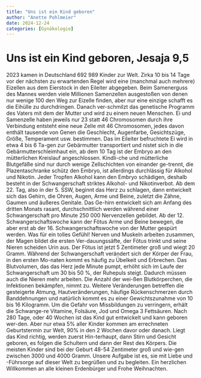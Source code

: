 ```yaml
---
title: "Uns ist ein Kind geboren"
author: "Anette Pohlmeier"
date: 2024-12-24
categories: [Gynäkologie]
---
```


# Uns ist ein Kind geboren, Jesaja 9,5

2023 kamen in Deutschland 692 989 Kinder zur Welt. Zirka 10 bis 14 Tage vor der nächsten zu erwartenden Regel wird eine (manchmal auch mehrere) Eizellen aus dem Eierstock in den Eileiter abgegeben. Beim Samenerguss des Mannes werden viele Millionen Samenzellen ausgestoßen von denen nur wenige 100 den Weg zur Eizelle finden, aber nur eine einzige schafft es die Eihülle zu durchdringen. Danach ver-schmilzt das genetische Programm des Vaters mit dem der Mutter und wird zu einem neuen Menschen. Ei und Samenzelle haben jeweils nur 23 statt 46 Chromosomen durch ihre Verbindung entsteht eine neue Zelle mit 46 Chromosomen, jedes davon enthält tausende von Genen die Geschlecht, Augenfarbe, Gesichtszüge, Größe, Temperament usw. bestimmen. Das im Eileiter befruchtete Ei wird in etwa 4 bis 6 Ta-gen zur Gebärmutter transportiert und nistet sich in die Gebärmutterschleimhaut ein, ab dem 10 Tag ist der Embryo an den mütterlichen Kreislauf angeschlossen. Kindli-che und mütterliche Blutgefäße sind nur durch wenige Zellschichten von einander ge-trennt, die Plazentaschranke schütz den Embryo, ist allerdings durchlässig für Alkohol und Nikotin. Jeder Tropfen Alkohol kann den Embryo schädigen, deshalb besteht in der Schwangerschaft striktes Alkohol- und Nikotinverbot. Ab dem 22. Tag, also in der 5. SSW, beginnt das Herz zu schlagen, dann entwickelt sich das Gehirn, die Ohren, Augen, Arme und Beine, zuletzt die Zähne, Gaumen und äußeres Genitale. Das Ge-hirn entwickelt sich am Anfang des dritten Monats rasant, durchschnittlich werden während einer Schwangerschaft pro Minute 250 000 Nervenzellen gebildet. Ab der 12. Schwangerschaftswoche kann der Fötus Arme und Beine bewegen, die aber erst ab der 16. Schwangerschaftswoche von der Mutter gespürt werden. Was für ein tolles Gefühl! Nerven und Muskeln arbeiten zusammen, der Magen bildet die ersten Ver-dauungssäfte, der Fötus trinkt und seine Nieren scheiden Urin aus. Der Fötus ist jetzt 5 Zentimeter groß und wiegt 20 Gramm. Während der Schwangerschaft verändert sich der Körper der Frau, in den ersten Mo-naten kommt es häufig zu Übelkeit und Erbrechen. Das Blutvolumen, das das Herz jede Minute pumpt, erhöht sich im Laufe der Schwangerschaft um 30 bis 50 %, der Ruhepuls steigt. Dadurch müssen auch die Nieren mehr arbeiten. Die Anzahl der wei-ßen Blutkörperchen, die Infektionen bekämpfen, nimmt zu. Weitere Veränderungen betreffen die gesteigerte Atmung, Hautveränderungen, häufige Rückenschmerzen durch Banddehnungen und natürlich kommt es zu einer Gewichtszunahme von 10 bis 16 Kilogramm. Um die Gefahr von Missbildungen zu verringern, erhält die Schwange-re Vitamine, Folsäure, Jod und Omega 3 Fettsäuren. Nach 280 Tage, oder 40 Wochen ist das Kind gut entwickelt und kann geboren wer-den. Aber nur etwa 5% aller Kinder kommen am errechneten Geburtstermin zur Welt, 90% in den 2 Wochen davor oder danach. Liegt das Kind richtig, werden zuerst Hin-terhaupt, dann Stirn und Gesicht geboren, es folgen die Schultern und dann der Rest des Körpers. Die meisten Kinder sind bei der Geburt 48-54 Zentimeter groß und wie-gen zwischen 3000 und 4000 Gramm. Unsere Aufgabe ist es, sie mit Liebe und -Führsorge auf dieser Welt zu begrüßen und zu begleiten. Ein herzlichen Willkommen an alle kleinen Erdenbürger und Frohe Weihnachten.
